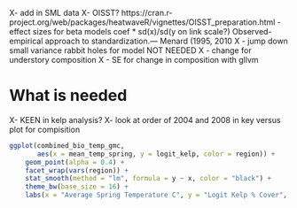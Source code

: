 X- add in SML data
X- OISST? https://cran.r-project.org/web/packages/heatwaveR/vignettes/OISST_preparation.html
- effect sizes for beta models coef * sd(x)/sd(y on link scale?)
    Observed-empirical approach to standardization.— Menard (1995, 2010
X - jump down small variance rabbit holes for model NOT NEEDED
X - change for understory composition
X - SE for change in composition with gllvm

# What is needed
X- KEEN in kelp analysis?
X- look at order of 2004 and 2008 in key versus plot for compisition


```r

ggplot(combined_bio_temp_gmc,
       aes(x = mean_temp_spring, y = logit_kelp, color = region)) +
    geom_point(alpha = 0.4) +
    facet_wrap(vars(region)) +
    stat_smooth(method = "lm", formula = y ~ x, color = "black") +
    theme_bw(base_size = 16) +
    labs(x = "Average Spring Temperature C", y = "Logit Kelp % Cover", color = "")
```